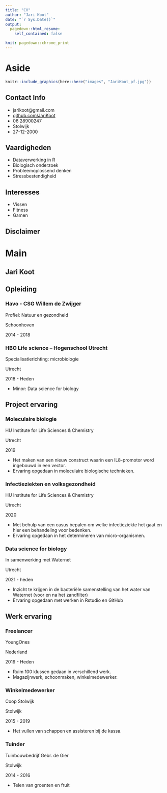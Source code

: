 ```yaml
---
title: "CV"
author: "Jari Koot"
date: "`r Sys.Date()`"
output:
  pagedown::html_resume:
    self_contained: false

knit: pagedown::chrome_print
---
```


Aside
================================================================================
```r
knitr::include_graphics(here::here("images", "JariKoot_pf.jpg"))
```



Contact Info {#contact}
--------------------------------------------------------------------------------

- <i class="fa fa-envelope"></i> jarikoot@gmail.com
- <i class="fa fa-github"></i> [github.com/JariKoot](https://github.com/JariKoot)
- <i class="fa fa-phone"></i> 06 28900247
- <i class="fas fa-map-marker-alt"></i> Stolwijk
- <i class="fas fa-birthday-cake"></i> 27-12-2000


Vaardigheden {#vaardigheden}
--------------------------------------------------------------------------------

- Dataverwerking in R
- Biologisch onderzoek 
- Probleemoplossend denken
- Stressbestendigheid

Interesses {#interesses}
--------------------------------------------------------------------------------

- Vissen
- Fitness
- Gamen

Disclaimer {#disclaimer}
--------------------------------------------------------------------------------





Main
================================================================================

Jari Koot {#title}
--------------------------------------------------------------------------------


Opleiding {data-icon=graduation-cap data-concise=true}
--------------------------------------------------------------------------------

### Havo - CSG Willem de Zwijger

Profiel: Natuur en gezondheid

Schoonhoven

2014 - 2018


### HBO Life science – Hogenschool Utrecht

Specialisatierichting: microbiologie

Utrecht

2018 - Heden

- Minor: Data science for biology

<i class="fas fa-vial"></i> Project ervaring
--------------------------------------------------------------------------------

### Moleculaire biologie

HU Institute for Life Sciences & Chemistry 

Utrecht

2019 

- Het maken van een nieuw construct waarin een IL8-promotor word ingebouwd in een vector.
- Ervaring opgedaan in moleculaire biologische technieken.

### Infectieziekten en volksgezondheid

HU Institute for Life Sciences & Chemistry

Utrecht

2020

- Met behulp van een casus bepalen om welke infectieziekte het gaat en hier een behandeling voor bedenken.
- Ervaring opgedaan in het determineren van micro-organismen.

### Data science for biology

In samenwerking met Waternet

Utrecht

2021 - heden

- Inzicht te krijgen in de bacteriële samenstelling van het water van Waternet (voor en na het zandfilter)
- Ervaring opgedaan met werken in Rstudio en GitHub
  

Werk ervaring {data-icon=suitcase}
--------------------------------------------------------------------------------

### Freelancer

YoungOnes

Nederland

2019 - Heden

- Ruim 100 klussen gedaan in verschillend werk. 
- Magazijnwerk, schoonmaken, winkelmedewerker. 

### Winkelmedewerker

Coop Stolwijk

Stolwijk

2015 - 2019

- Het vullen van schappen en assisteren bij de kassa.

### Tuinder

Tuinbouwbedrijf Gebr. de Gier

Stolwijk

2014 - 2016

- Telen van groenten en fruit